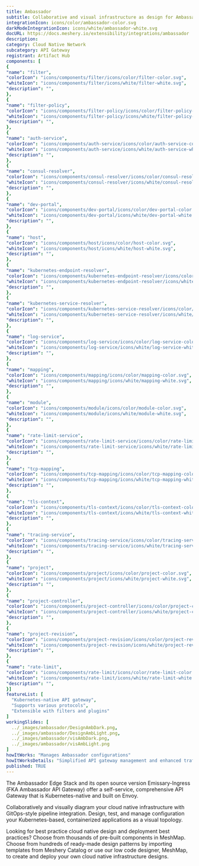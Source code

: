 ```yaml
---
title: Ambassador
subtitle: Collaborative and visual infrastructure as design for Ambassador
integrationIcon: icons/color/ambassador-color.svg
darkModeIntegrationIcon: icons/white/ambassador-white.svg
docURL: https://docs.meshery.io/extensibility/integrations/ambassador
description: 
category: Cloud Native Network
subcategory: API Gateway
registrant: Artifact Hub
components: [
{
"name": "filter",
"colorIcon": "icons/components/filter/icons/color/filter-color.svg",
"whiteIcon": "icons/components/filter/icons/white/filter-white.svg",
"description": "",
},
{
"name": "filter-policy",
"colorIcon": "icons/components/filter-policy/icons/color/filter-policy-color.svg",
"whiteIcon": "icons/components/filter-policy/icons/white/filter-policy-white.svg",
"description": "",
},
{
"name": "auth-service",
"colorIcon": "icons/components/auth-service/icons/color/auth-service-color.svg",
"whiteIcon": "icons/components/auth-service/icons/white/auth-service-white.svg",
"description": "",
},
{
"name": "consul-resolver",
"colorIcon": "icons/components/consul-resolver/icons/color/consul-resolver-color.svg",
"whiteIcon": "icons/components/consul-resolver/icons/white/consul-resolver-white.svg",
"description": "",
},
{
"name": "dev-portal",
"colorIcon": "icons/components/dev-portal/icons/color/dev-portal-color.svg",
"whiteIcon": "icons/components/dev-portal/icons/white/dev-portal-white.svg",
"description": "",
},
{
"name": "host",
"colorIcon": "icons/components/host/icons/color/host-color.svg",
"whiteIcon": "icons/components/host/icons/white/host-white.svg",
"description": "",
},
{
"name": "kubernetes-endpoint-resolver",
"colorIcon": "icons/components/kubernetes-endpoint-resolver/icons/color/kubernetes-endpoint-resolver-color.svg",
"whiteIcon": "icons/components/kubernetes-endpoint-resolver/icons/white/kubernetes-endpoint-resolver-white.svg",
"description": "",
},
{
"name": "kubernetes-service-resolver",
"colorIcon": "icons/components/kubernetes-service-resolver/icons/color/kubernetes-service-resolver-color.svg",
"whiteIcon": "icons/components/kubernetes-service-resolver/icons/white/kubernetes-service-resolver-white.svg",
"description": "",
},
{
"name": "log-service",
"colorIcon": "icons/components/log-service/icons/color/log-service-color.svg",
"whiteIcon": "icons/components/log-service/icons/white/log-service-white.svg",
"description": "",
},
{
"name": "mapping",
"colorIcon": "icons/components/mapping/icons/color/mapping-color.svg",
"whiteIcon": "icons/components/mapping/icons/white/mapping-white.svg",
"description": "",
},
{
"name": "module",
"colorIcon": "icons/components/module/icons/color/module-color.svg",
"whiteIcon": "icons/components/module/icons/white/module-white.svg",
"description": "",
},
{
"name": "rate-limit-service",
"colorIcon": "icons/components/rate-limit-service/icons/color/rate-limit-service-color.svg",
"whiteIcon": "icons/components/rate-limit-service/icons/white/rate-limit-service-white.svg",
"description": "",
},
{
"name": "tcp-mapping",
"colorIcon": "icons/components/tcp-mapping/icons/color/tcp-mapping-color.svg",
"whiteIcon": "icons/components/tcp-mapping/icons/white/tcp-mapping-white.svg",
"description": "",
},
{
"name": "tls-context",
"colorIcon": "icons/components/tls-context/icons/color/tls-context-color.svg",
"whiteIcon": "icons/components/tls-context/icons/white/tls-context-white.svg",
"description": "",
},
{
"name": "tracing-service",
"colorIcon": "icons/components/tracing-service/icons/color/tracing-service-color.svg",
"whiteIcon": "icons/components/tracing-service/icons/white/tracing-service-white.svg",
"description": "",
},
{
"name": "project",
"colorIcon": "icons/components/project/icons/color/project-color.svg",
"whiteIcon": "icons/components/project/icons/white/project-white.svg",
"description": "",
},
{
"name": "project-controller",
"colorIcon": "icons/components/project-controller/icons/color/project-controller-color.svg",
"whiteIcon": "icons/components/project-controller/icons/white/project-controller-white.svg",
"description": "",
},
{
"name": "project-revision",
"colorIcon": "icons/components/project-revision/icons/color/project-revision-color.svg",
"whiteIcon": "icons/components/project-revision/icons/white/project-revision-white.svg",
"description": "",
},
{
"name": "rate-limit",
"colorIcon": "icons/components/rate-limit/icons/color/rate-limit-color.svg",
"whiteIcon": "icons/components/rate-limit/icons/white/rate-limit-white.svg",
"description": "",
}]
featureList: [
  "Kubernetes-native API gateway",
  "Supports various protocols",
  "Extensible with filters and plugins"
]
workingSlides: [
  ../_images/ambassador/DesignAmbDark.png,
  ../_images/ambassador/DesignAmbLight.png,
  ../_images/ambassador/visAmbDark.png,
  ../_images/ambassador/visAmbLight.png
]
howItWorks: "Manages Ambassador configurations"
howItWorksDetails: "Simplified API gateway management and enhanced traffic routing in Kubernetes"
published: TRUE
---
```

<p>
The Ambassador Edge Stack and its open source version Emissary-Ingress (FKA Ambassador API Gateway) offer a self-service, comprehensive API Gateway that is Kubernetes-native and built on Envoy.
</p>
<p>
    Collaboratively and visually diagram your cloud native infrastructure with GitOps-style pipeline integration. Design, test, and manage configuration your Kubernetes-based, containerized applications as a visual topology.
</p>
<p>
    Looking for best practice cloud native design and deployment best practices? Choose from thousands of pre-built components in MeshMap. Choose from hundreds of ready-made design patterns by importing templates from Meshery Catalog or use our low code designer, MeshMap, to create and deploy your own cloud native infrastructure designs.
</p>

